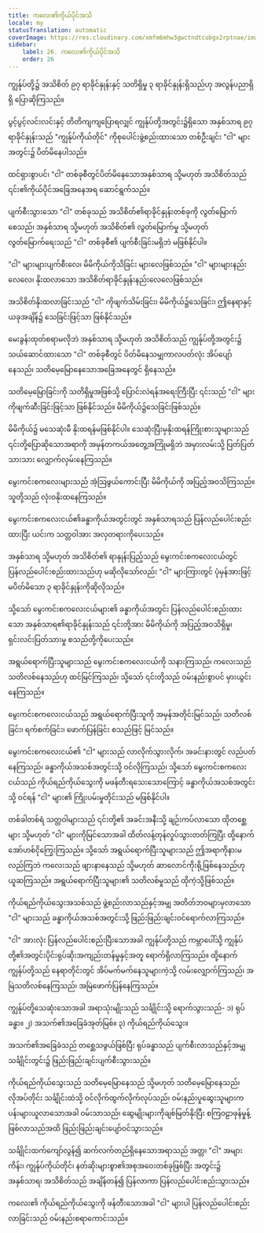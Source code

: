 ```yaml
---
title: ကလေး၏ကိုယ်ပိုင်အသိ
locale: my
statusTranslation: automatic
coverImage: https://res.cloudinary.com/xmfm6mhw3gwctndtcubgx2rptnae/image/upload/v1740468922/small_cover_tratado_de_psicologia_revolucionaria_a4c0dca4e0.webp
sidebar:
    label: 26. ကလေး၏ကိုယ်ပိုင်အသိ
    order: 26
---
```

ကျွန်ုပ်တို့၌ အသိစိတ် ၉၇ ရာခိုင်နှုန်းနှင့် သတိရှိမှု ၃ ရာခိုင်နှုန်းရှိသည်ဟု အလွန်ပညာရှိရှိ ပြောဆိုကြသည်။

ပွင့်ပွင့်လင်းလင်းနှင့် တိတိကျကျပြောရလျှင် ကျွန်ုပ်တို့အတွင်း၌ရှိသော အနှစ်သာရ ၉၇ ရာခိုင်နှုန်းသည် "ကျွန်ုပ်ကိုယ်တိုင်" ကိုစုပေါင်းဖွဲ့စည်းထားသော တစ်ဦးချင်း "ငါ" များအတွင်း၌ ပိတ်မိနေပါသည်။

ထင်ရှားစွာပင်၊ "ငါ" တစ်ခုစီတွင်ပိတ်မိနေသောအနှစ်သာရ သို့မဟုတ် အသိစိတ်သည် ၎င်း၏ကိုယ်ပိုင်အခြေအနေအရ ဆောင်ရွက်သည်။

ပျက်စီးသွားသော "ငါ" တစ်ခုသည် အသိစိတ်၏ရာခိုင်နှုန်းတစ်ခုကို လွတ်မြောက်စေသည်၊ အနှစ်သာရ သို့မဟုတ် အသိစိတ်၏ လွတ်မြောက်မှု သို့မဟုတ် လွတ်မြောက်ရေးသည် "ငါ" တစ်ခုစီ၏ ပျက်စီးခြင်းမရှိဘဲ မဖြစ်နိုင်ပါ။

"ငါ" များများပျက်စီးလေ၊ မိမိကိုယ်ကိုသိခြင်း များလေဖြစ်သည်။ "ငါ" များများနည်းလေလေ၊ နိုးထလာသော အသိစိတ်ရာခိုင်နှုန်းနည်းလေလေဖြစ်သည်။

အသိစိတ်နိုးထလာခြင်းသည် "ငါ" ကိုဖျက်သိမ်းခြင်း၊ မိမိကိုယ်၌သေခြင်း၊ ဤနေရာနှင့် ယခုအချိန်၌ သေခြင်းဖြင့်သာ ဖြစ်နိုင်သည်။

မေးခွန်းထုတ်စရာမလိုဘဲ အနှစ်သာရ သို့မဟုတ် အသိစိတ်သည် ကျွန်ုပ်တို့အတွင်း၌ သယ်ဆောင်ထားသော "ငါ" တစ်ခုစီတွင် ပိတ်မိနေသမျှကာလပတ်လုံး အိပ်ပျော်နေသည်၊ သတိမေ့မြောနေသောအခြေအနေတွင် ရှိနေသည်။

သတိမေ့မြောခြင်းကို သတိရှိမှုအဖြစ်သို့ ပြောင်းလဲရန်အရေးကြီးပြီး ၎င်းသည် "ငါ" များကိုဖျက်ဆီးခြင်းဖြင့်သာ ဖြစ်နိုင်သည်။ မိမိကိုယ်၌သေခြင်းဖြစ်သည်။

မိမိကိုယ်၌ မသေဆုံးမီ နိုးထရန်မဖြစ်နိုင်ပါ။ သေဆုံးပြီးမှနိုးထရန်ကြိုးစားသူများသည် ၎င်းတို့ပြောဆိုသောအရာကို အမှန်တကယ်အတွေ့အကြုံမရှိဘဲ အမှားလမ်းသို့ ပြတ်ပြတ်သားသား လျှောက်လှမ်းနေကြသည်။

မွေးကင်းစကလေးများသည် အံ့သြဖွယ်ကောင်းပြီး မိမိကိုယ်ကို အပြည့်အဝသိကြသည်။ သူတို့သည် လုံးဝနိုးထနေကြသည်။

မွေးကင်းစကလေးငယ်၏ခန္ဓာကိုယ်အတွင်းတွင် အနှစ်သာရသည် ပြန်လည်ပေါင်းစည်းထားပြီး ယင်းက သတ္တဝါအား အလှတရားကိုပေးသည်။

အနှစ်သာရ သို့မဟုတ် အသိစိတ်၏ ရာနှုန်းပြည့်သည် မွေးကင်းစကလေးငယ်တွင် ပြန်လည်ပေါင်းစည်းထားသည်ဟု မဆိုလိုသော်လည်း "ငါ" များကြားတွင် ပုံမှန်အားဖြင့် မပိတ်မိသော ၃ ရာခိုင်နှုန်းကိုဆိုလိုသည်။

သို့သော် မွေးကင်းစကလေးငယ်များ၏ ခန္ဓာကိုယ်အတွင်း ပြန်လည်ပေါင်းစည်းထားသော အနှစ်သာရ၏ရာခိုင်နှုန်းသည် ၎င်းတို့အား မိမိကိုယ်ကို အပြည့်အဝသိရှိမှု၊ ရှင်းလင်းပြတ်သားမှု စသည်တို့ကိုပေးသည်။

အရွယ်ရောက်ပြီးသူများသည် မွေးကင်းစကလေးငယ်ကို သနားကြသည်၊ ကလေးသည် သတိလစ်နေသည်ဟု ထင်မြင်ကြသည်၊ သို့သော် ၎င်းတို့သည် ဝမ်းနည်းစွာပင် မှားယွင်းနေကြသည်။

မွေးကင်းစကလေးငယ်သည် အရွယ်ရောက်ပြီးသူကို အမှန်အတိုင်းမြင်သည်၊ သတိလစ်ခြင်း၊ ရက်စက်ခြင်း၊ ဖောက်ပြန်ခြင်း စသည်ဖြင့် မြင်သည်။

မွေးကင်းစကလေးငယ်၏ "ငါ" များသည် လာလိုက်သွားလိုက်၊ အခင်းနားတွင် လည်ပတ်နေကြသည်၊ ခန္ဓာကိုယ်အသစ်အတွင်းသို့ ဝင်လိုကြသည်၊ သို့သော် မွေးကင်းစကလေးငယ်သည် ကိုယ်ရည်ကိုယ်သွေးကို မဖန်တီးရသေးသောကြောင့် ခန္ဓာကိုယ်အသစ်အတွင်းသို့ ဝင်ရန် "ငါ" များ၏ ကြိုးပမ်းမှုတိုင်းသည် မဖြစ်နိုင်ပါ။

တစ်ခါတစ်ရံ သတ္တဝါများသည် ၎င်းတို့၏ အခင်းအနီးသို့ ချဉ်းကပ်လာသော ထိုတစ္ဆေများ သို့မဟုတ် "ငါ" များကိုမြင်သောအခါ ထိတ်လန့်တုန်လှုပ်သွားတတ်ကြပြီး ထို့နောက် အော်ဟစ်ငိုကြွေးကြသည်။ သို့သော် အရွယ်ရောက်ပြီးသူများသည် ဤအရာကိုနားမလည်ကြဘဲ ကလေးသည် ဖျားနာနေသည် သို့မဟုတ် ဆာလောင်ကိုးရို့ဖြစ်နေသည်ဟု ယူဆကြသည်။ အရွယ်ရောက်ပြီးသူများ၏ သတိလစ်မှုသည် ထိုကဲ့သို့ဖြစ်သည်။

ကိုယ်ရည်ကိုယ်သွေးအသစ်သည် ဖွဲ့စည်းလာသည်နှင့်အမျှ အတိတ်ဘဝများမှလာသော "ငါ" များသည် ခန္ဓာကိုယ်အသစ်အတွင်းသို့ ဖြည်းဖြည်းချင်းဝင်ရောက်လာကြသည်။

"ငါ" အားလုံး ပြန်လည်ပေါင်းစည်းပြီးသောအခါ ကျွန်ုပ်တို့သည် ကမ္ဘာပေါ်သို့ ကျွန်ုပ်တို့၏အတွင်းပိုင်းရုပ်ဆိုးအကျည်းတန်မှုနှင့်အတူ ရောက်ရှိလာကြသည်။ ထို့နောက် ကျွန်ုပ်တို့သည် နေရာတိုင်းတွင် အိပ်မက်မက်နေသူများကဲ့သို့ လမ်းလျှောက်ကြသည်၊ အမြဲသတိလစ်နေကြသည်၊ အမြဲဖောက်ပြန်နေကြသည်။

ကျွန်ုပ်တို့သေဆုံးသောအခါ အရာသုံးမျိုးသည် သင်္ချိုင်းသို့ ရောက်သွားသည်- ၁) ရုပ်ခန္ဓာ။ ၂) အသက်၏အခြေခံအုတ်မြစ်။ ၃) ကိုယ်ရည်ကိုယ်သွေး။

အသက်၏အခြေခံသည် တစ္ဆေသဖွယ်ဖြစ်ပြီး ရုပ်ခန္ဓာသည် ပျက်စီးလာသည်နှင့်အမျှ သင်္ချိုင်းတွင်း၌ ဖြည်းဖြည်းချင်းပျက်စီးသွားသည်။

ကိုယ်ရည်ကိုယ်သွေးသည် သတိမေ့မြောနေသည် သို့မဟုတ် သတိမေ့မြောနေသည်၊ လိုအပ်တိုင်း သင်္ချိုင်းထဲသို့ ဝင်လိုက်ထွက်လိုက်လုပ်သည်၊ ဝမ်းနည်းပူဆွေးသူများက ပန်းများယူလာသောအခါ ဝမ်းသာသည်၊ ဆွေမျိုးများကိုချစ်မြတ်နိုးပြီး စကြဝဠာဖုန်မှုန့်ဖြစ်လာသည်အထိ ဖြည်းဖြည်းချင်းပျော်ဝင်သွားသည်။

သင်္ချိုင်းထက်ကျော်လွန်၍ ဆက်လက်တည်ရှိနေသောအရာသည် အတ္တ၊ "ငါ" အများကိန်း၊ ကျွန်ုပ်ကိုယ်တိုင်၊ နတ်ဆိုးများစွာ၏အစုအဝေးတစ်ခုဖြစ်ပြီး အတွင်း၌ အနှစ်သာရ၊ အသိစိတ်သည် အချိန်တန်၍ ပြန်လာကာ ပြန်လည်ပေါင်းစည်းသွားသည်။

ကလေး၏ ကိုယ်ရည်ကိုယ်သွေးကို ဖန်တီးသောအခါ "ငါ" များပါ ပြန်လည်ပေါင်းစည်းလာခြင်းသည် ဝမ်းနည်းစရာကောင်းသည်။

